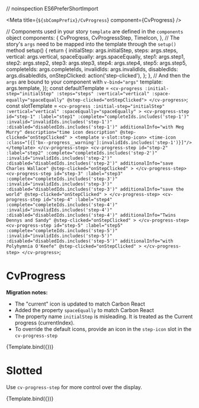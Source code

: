 // noinspection ES6PreferShortImport

<Meta title={`${sbCompPrefix}/CvProgress`} component={CvProgress} />

  // Components used in your story `template` are defined in the `components` object
  components: {
    CvProgress,
    CvProgressStep,
    TimeIcon,
  },
  // The story's `args` need to be mapped into the template through the `setup()` method
  setup() {
    return {
      initialStep: args.initialStep,
      steps: args.steps,
      vertical: args.vertical,
      spaceEqually: args.spaceEqually,
      step1: args.step1,
      step2: args.step2,
      step3: args.step3,
      step4: args.step4,
      step5: args.step5,
      completeIds: args.completeIds,
      invalidIds: args.invalidIds,
      disabledIds: args.disabledIds,
      onStepClicked: action('step-clicked'),
    };
  },
  // And then the `args` are bound to your component with `v-bind="args"`
  template: args.template,
});
const defaultTemplate = `
  <cv-progress
    :initial-step="initialStep"
    :steps="steps"
    :vertical="vertical"
    :space-equally="spaceEqually"
    @step-clicked="onStepClicked">
  </cv-progress>
`;
const slotTemplate = `
  <cv-progress
    :initial-step="initialStep"
    :vertical="vertical"
    :spaceEqually="spaceEqually"
    >
    <cv-progress-step
      id="step-1"
      :label="step1"
      :complete="completeIds.includes('step-1')"
      :invalid="invalidIds.includes('step-1')"
      :disabled="disabledIds.includes('step-1')"
      additionalInfo="with Meg Murry"
      description="time icon description"
      @step-clicked="onStepClicked"
      >
      <template v-slot:step-icon>
        <time-icon :class="[{['bx--progress__warning']:invalidIds.includes('step-1')}]"/>
      </template>
    </cv-progress-step>
    <cv-progress-step
      id="step-2"
      :label="step2"
      :complete="completeIds.includes('step-2')"
      :invalid="invalidIds.includes('step-2')"
      :disabled="disabledIds.includes('step-2')"
      additionalInfo="save Charles Wallace"
      @step-clicked="onStepClicked"
      >
    </cv-progress-step>
    <cv-progress-step
      id="step-3"
      :label="step3"
      :complete="completeIds.includes('step-3')"
      :invalid="invalidIds.includes('step-3')"
      :disabled="disabledIds.includes('step-3')"
      additionalInfo="save the world"
      @step-clicked="onStepClicked"
      >
    </cv-progress-step>
    <cv-progress-step
      id="step-4"
      :label="step4"
      :complete="completeIds.includes('step-4')"
      :invalid="invalidIds.includes('step-4')"
      :disabled="disabledIds.includes('step-4')"
      additionalInfo="Twins Dennys and Sandy"
      @step-clicked="onStepClicked"
      >
    </cv-progress-step>
    <cv-progress-step
      id="step-5"
      :label="step5"
      :complete="completeIds.includes('step-5')"
      :invalid="invalidIds.includes('step-5')"
      :disabled="disabledIds.includes('step-5')"
      additionalInfo="with Polyhymnia O'Keefe"
      @step-clicked="onStepClicked"
      >
    </cv-progress-step>
  </cv-progress>
`;

# CvProgress

**Migration notes:**

- The "current" icon is updated to match Carbon React
- Added the property `spaceEqually` to match Carbon React
- The property name `initialStep` is misleading. It is treated as the Current progress (currentIndex).
- To override the default icons, provide an icon in the `step-icon` slot in the `cv-progress-step`

<Canvas>
  <Story
    name="Default"
    parameters={{
      controls: {
        exclude: ['default', 'template', 'step-clicked'],
      },
      docs: { source: { code: defaultTemplate } },
    }}
    args={{
      template: defaultTemplate,
      steps: [
        'Planet Uriel',
        'The Happy Medium',
        'The Black Thing',
        'Rescue Dr. Murry',
        'Rescue Charles Wallace',
        'Back to Earth',
      ],
    }}
    argTypes={{
      initialStep: {
        control: {
          type: 'number',
          min: -1,
          max: 6,
        },
      },
    }}
  >
    {Template.bind({})}
  </Story>
</Canvas>

# Slotted

Use `cv-progress-step` for more control over the display.

<Canvas>
  <Story
    name="slotted"
    parameters={{
      controls: {
        exclude: ['default', 'template', 'step-clicked', 'steps'],
      },
      docs: { source: { code: slotTemplate } },
    }}
    args={{
      template: slotTemplate,
      step1: 'A Wrinkle in Time',
      step2: 'A Wind in the Door',
      step3: 'A Swiftly Tilting Planet',
      step4: 'Many Waters',
      step5: 'An Acceptable Time',
      vertical: true,
      completeIds: [],
      invalidIds: [],
      disabledIds: [],
    }}
    argTypes={{
      initialStep: {
        control: {
          type: 'number',
          min: -1,
          max: 6,
        },
      },
      disabledIds: {
        control: 'multi-select',
        options: ['step-1', 'step-2', 'step-3', 'step-4', 'step-5'],
      },
      completeIds: {
        control: 'multi-select',
        options: ['step-1', 'step-2', 'step-3', 'step-4', 'step-5'],
      },
      invalidIds: {
        control: 'multi-select',
        options: ['step-1', 'step-2', 'step-3', 'step-4', 'step-5'],
      },
    }}
  >
    {Template.bind({})}
  </Story>
</Canvas>
